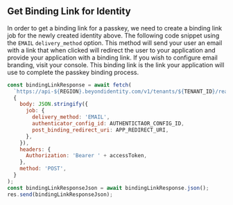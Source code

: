 ## Get Binding Link for Identity

In order to get a binding link for a passkey, we need to create a binding link job for the newly created identity above. The following code snippet using the `EMAIL` `delivery_method` option. This method will send your user an email with a link that when clicked will redirect the user to your application and provide your application with a binding link. If you wish to configure email branding, visit your console. This binding link is the link your application will use to complete the passkey binding process.

```jsx
const bindingLinkResponse = await fetch(
  `https://api-${REGION}.beyondidentity.com/v1/tenants/${TENANT_ID}/realms/${REALM_ID}/identities/${IDENTITY_ID}/credential-binding-jobs`,
  {
    body: JSON.stringify({
      job: {
        delivery_method: 'EMAIL',
        authenticator_config_id: AUTHENTICTAOR_CONFIG_ID,
        post_binding_redirect_uri: APP_REDIRECT_URI,
      },
    }),
    headers: {
      Authorization: 'Bearer ' + accessToken,
    },
    method: 'POST',
  }
);
const bindingLinkResponseJson = await bindingLinkResponse.json();
res.send(bindingLinkResponseJson);
```

